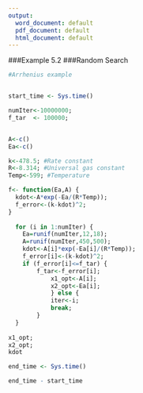 ---
output:
  word_document: default
  pdf_document: default
  html_document: default
---


###Example 5.2
###Random Search
```{r, echo = TRUE}

#Arrhenius example


start_time <- Sys.time()

numIter<-10000000;
f_tar  <- 100000;


A<-c()
Ea<-c()

k<-478.5; #Rate constant
R<-8.314; #Universal gas constant
Temp<-599; #Temperature

f<- function(Ea,A) {
  kdot<-A*exp(-Ea/(R*Temp));
  f_error<-(k-kdot)^2;
}  
  
  for (i in 1:numIter) {
    Ea=runif(numIter,12,18);
    A=runif(numIter,450,500);
    kdot<-A[i]*exp(-Ea[i]/(R*Temp));
    f_error[i]<-(k-kdot)^2;
    if (f_error[i]<=f_tar) {
        f_tar<-f_error[i];
            x1_opt<-A[i];
            x2_opt<-Ea[i];
            } else {
            iter<-i;
            break;
        }
  }
    
x1_opt;
x2_opt;
kdot

end_time <- Sys.time()

end_time - start_time

```


